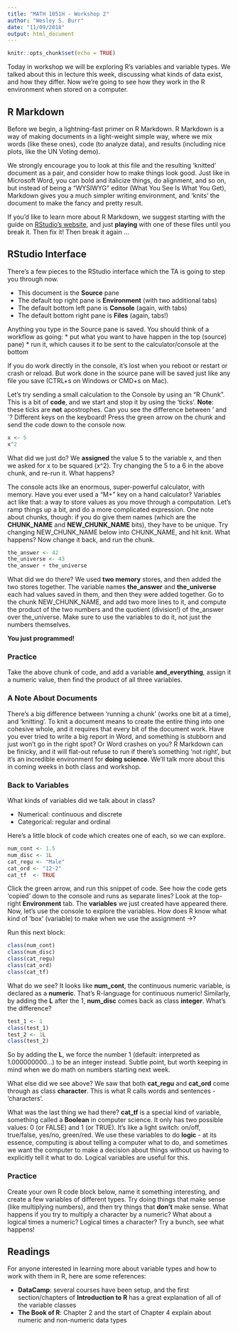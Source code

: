 ```yaml
---
title: "MATH 1051H - Workshop 2"
author: "Wesley S. Burr"
date: "11/09/2018"
output: html_document
---
```


```r
knitr::opts_chunk$set(echo = TRUE)
```

Today in workshop we will be exploring R's variables and variable types. We talked about this in lecture this week, discussing what kinds of data exist, and how they differ. Now we're going to see how they work in the R environment when stored on a computer.

## R Markdown

Before we begin, a lightning-fast primer on R Markdown. R Markdown is a way of making documents in a light-weight simple way, where we mix words (like these ones), code (to analyze data), and results (including nice plots, like the UN Voting demo). 

We strongly encourage you to look at this file and the resulting 'knitted' document as a pair, and consider how to make things look good. Just like in Microsoft Word, you can bold and italicize things, do alignment, and so on, but instead of being a "WYSIWYG" editor (What You See Is What You Get), Markdown gives you a much simpler writing environment, and 'knits' the document to make the fancy and pretty result.

If you'd like to learn more about R Markdown, we suggest starting with the guide on [RStudio's website](https://rmarkdown.rstudio.com/lesson-1.html), and just **playing** with one of these files until you break it. Then fix it! Then break it again ...

## RStudio Interface

There's a few pieces to the RStudio interface which the TA is going to step you through now.

* This document is the **Source** pane
* The default top right pane is **Environment** (with two additional tabs)
* The default bottom left pane is **Console** (again, with tabs)
* The default bottom right pane is **Files** (again, tabs!)

Anything you type in the Source pane is saved. You should think of a workflow as going:
* put what you want to have happen in the top (source) pane)
* run it, which causes it to be sent to the calculator/console at the bottom

If you do work directly in the console, it's lost when you reboot or restart or crash or reload. But work done in the source pane will be saved just like any file you save (CTRL+s on Windows or CMD+s on Mac).

Let's try sending a small calculation to the Console by using an "R Chunk". This is a bit of **code**, and we start and stop it by using the 'ticks'. **Note**: these ticks are **not** apostrophes. Can you see the difference between ' and `? Different keys on the keyboard! Press the green arrow on the chunk and send the code down to the console now.

```r
x <- 5
x^2
```
What did we just do? We **assigned** the value 5 to the variable x, and then we asked for x to be squared (x^2). Try changing the 5 to a 6 in the above chunk, and re-run it. What happens?

The console acts like an enormous, super-powerful calculator, with memory. Have you ever used a "M+" key on a hand calculator? Variables act like that: a way to store values as you move through a computation. Let's ramp things up a bit, and do a more complicated expression. One note about chunks, though: if you do give them names (which are the **CHUNK_NAME** and **NEW_CHUNK_NAME** bits), they have to be unique. Try changing NEW_CHUNK_NAME below into CHUNK_NAME, and hit knit. What happens? Now change it back, and run the chunk.

```r
the_answer <- 42
the_universe <- 43
the_answer + the_universe
```

What did we do there? We used **two memory** stores, and then added the two stores together. The variable names **the_answer** and **the_universe** each had values saved in them, and then they were added together. Go to the chunk NEW_CHUNK_NAME, and add two more lines to it, and compute the product of the two numbers and the quotient (division!) of the_answer over the_universe. Make sure to use the variables to do it, not just the numbers themselves. 

**You just programmed!**

### Practice

Take the above chunk of code, and add a variable **and_everything**, assign it a numeric value, then find the product of all three variables.

### A Note About Documents

There's a big difference between 'running a chunk' (works one bit at a time), and 'knitting'. To knit a document means to create the entire thing into one cohesive whole, and it requires that every bit of the document work. Have you ever tried to write a big report in Word, and something is stubborn and just won't go in the right spot? Or Word crashes on you? R Markdown can be finicky, and it will flat-out refuse to run if there's something 'not right', but it's an incredible environment for **doing science**. We'll talk more about this in coming weeks in both class and workshop.

### Back to Variables
What kinds of variables did we talk about in class? 

* Numerical: continuous and discrete
* Categorical: regular and ordinal

Here's a little block of code which creates one of each, so we can explore.

```r
num_cont <- 1.5
num_disc <- 1L
cat_regu <- "Male"
cat_ord <- "12-2"
cat_tf  <- TRUE
```

Click the green arrow, and run this snippet of code. See how the code gets 'copied' down to the console and runs as separate lines? Look at the top-right **Environment** tab. The **variables** we just created have appeared there. Now, let's use the console to explore the variables. How does R know what kind of 'box' (variable) to make when we use the assignment ->?

Run this next block:
```r
class(num_cont)
class(num_disc)
class(cat_regu)
class(cat_ord)
class(cat_tf)
```
What do we see? It looks like **num_cont**, the continuous numeric variable, is declared as a **numeric**. That's R-language for continuous numeric! Similarly, by adding the **L** after the 1, **num_disc** comes back as class **integer**. What's the difference?

```r
test_1 <- 1
class(test_1)
test_2 <- 1L
class(test_2)
```
So by adding the **L**, we force the number 1 (default: interpreted as 1.000000000...) to be an integer instead. Subtle point, but worth keeping in mind when we do math on numbers starting next week.

What else did we see above? We saw that both **cat_regu** and **cat_ord** come through as class **character**. This is what R calls words and sentences - 'characters'.

What was the last thing we had there? **cat_tf** is a special kind of variable, something called a **Boolean** in computer science. It only has two possible values: 0 (or FALSE) and 1 (or TRUE). It's like a light switch: on/off, true/false, yes/no, green/red. We use these variables to do **logic** - at its essence, computing is about telling a computer what to do, and sometimes we want the computer to make a decision about things without us having to explicitly tell it what to do. Logical variables are useful for this.

### Practice

Create your own R code block below, name it something interesting, and create a few variables of different types. Try doing things that make sense (like multiplying numbers), and then try things that **don't** make sense. What happens if you try to multiply a character by a numeric? What about a logical times a numeric? Logical times a character? Try a bunch, see what happens!

## Readings

For anyone interested in learning more about variable types and how to work with them in R, here are some references:

* **DataCamp**: several courses have been setup, and the first section/chapters of **Introduction to R** has a great explanation of all of the variable classes
* **The Book of R**: Chapter 2 and the start of Chapter 4 explain about numeric and non-numeric data types
